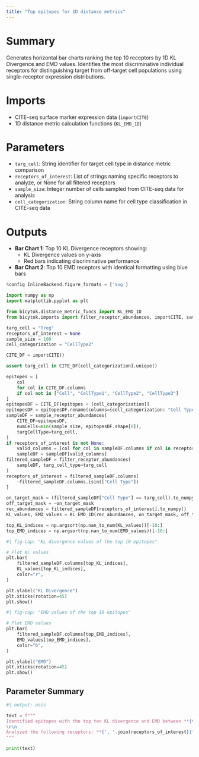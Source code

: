 ```yaml
---
title: "Top epitopes for 1D distance metrics"
---
```


# Summary
Generates horizontal bar charts ranking the top 10 receptors by 1D KL Divergence and EMD values. Identifies the most discriminative individual receptors for distinguishing target from off-target cell populations using single-receptor expression distributions.

# Imports
- CITE-seq surface marker expression data (`importCITE`)
- 1D distance metric calculation functions (`KL_EMD_1D`)

# Parameters
- `targ_cell`: String identifier for target cell type in distance metric comparison
- `receptors_of_interest`: List of strings naming specific receptors to analyze, or None for all filtered receptors
- `sample_size`: Integer number of cells sampled from CITE-seq data for analysis
- `cell_categorization`: String column name for cell type classification in CITE-seq data

# Outputs
- **Bar Chart 1**: Top 10 KL Divergence receptors showing:
  - KL Divergence values on y-axis
  - Red bars indicating discriminative performance
- **Bar Chart 2**: Top 10 EMD receptors with identical formatting using blue bars

```python
%config InlineBackend.figure_formats = ['svg']

import numpy as np
import matplotlib.pyplot as plt

from bicytok.distance_metric_funcs import KL_EMD_1D
from bicytok.imports import filter_receptor_abundances, importCITE, sample_receptor_abundances

targ_cell = "Treg"
receptors_of_interest = None
sample_size = 100
cell_categorization = "CellType2"

CITE_DF = importCITE()

assert targ_cell in CITE_DF[cell_categorization].unique()

epitopes = [
    col
    for col in CITE_DF.columns
    if col not in ["Cell", "CellType1", "CellType2", "CellType3"]
]
epitopesDF = CITE_DF[epitopes + [cell_categorization]]
epitopesDF = epitopesDF.rename(columns={cell_categorization: "Cell Type"})
sampleDF = sample_receptor_abundances(
    CITE_DF=epitopesDF,
    numCells=min(sample_size, epitopesDF.shape[0]),
    targCellType=targ_cell,
)
if receptors_of_interest is not None:
    valid_columns = [col for col in sampleDF.columns if col in receptors_of_interest or col == "Cell Type"]
    sampleDF = sampleDF[valid_columns]
filtered_sampleDF = filter_receptor_abundances(
    sampleDF, targ_cell_type=targ_cell
)
receptors_of_interest = filtered_sampleDF.columns[
    ~filtered_sampleDF.columns.isin(["Cell Type"])
]

on_target_mask = (filtered_sampleDF["Cell Type"] == targ_cell).to_numpy()
off_target_mask = ~on_target_mask
rec_abundances = filtered_sampleDF[receptors_of_interest].to_numpy()
KL_values, EMD_values = KL_EMD_1D(rec_abundances, on_target_mask, off_target_mask)

top_KL_indices = np.argsort(np.nan_to_num(KL_values))[-10:]
top_EMD_indices = np.argsort(np.nan_to_num(EMD_values))[-10:]
```

```python
#| fig-cap: "KL divergence values of the top 10 epitopes"

# Plot KL values
plt.bar(
    filtered_sampleDF.columns[top_KL_indices],
    KL_values[top_KL_indices],
    color="r",
)

plt.ylabel("KL Divergence")
plt.xticks(rotation=45)
plt.show()
```

```python
#| fig-cap: "EMD values of the top 10 epitopes"

# Plot EMD values
plt.bar(
    filtered_sampleDF.columns[top_EMD_indices],
    EMD_values[top_EMD_indices],
    color="b",
)

plt.ylabel("EMD")
plt.xticks(rotation=45)
plt.show()
```

## Parameter Summary
```python
#| output: asis

text = f"""
Identified epitopes with the top ten KL divergence and EMD between **{targ_cell}**s and other cell types. Used **{sample_size}** cells sampled from the CITE-seq data.
\n\n
Analyzed the following receptors: **{', '.join(receptors_of_interest)}**.
"""

print(text)
```

